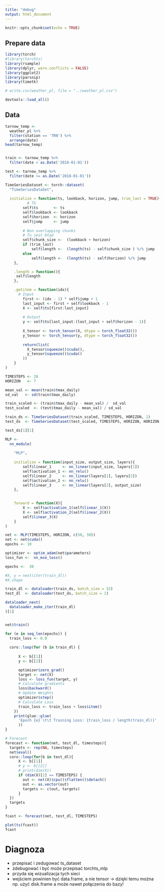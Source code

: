 ```yaml
---
title: "debug"
output: html_document
---
```


```r
knitr::opts_chunk$set(echo = TRUE)
```

## Prepare data

```r
library(torch)
#library(torchts)
library(rsample)
library(dplyr, warn.conflicts = FALSE)
library(ggplot2)
library(parsnip)
library(timetk)

# write.csv(weather_pl, file = "../weather_pl.csv")

devtools::load_all()
```

## Data
```r
tarnow_temp <- 
  weather_pl %>% 
  filter(station == 'TRN') %>% 
  arrange(date)
head(tarnow_temp)


train <- tarnow_temp %>% 
  filter(date < as.Date('2018-01-01'))

test <- tarnow_temp %>% 
  filter(date >= as.Date('2018-01-01'))
```

```r

TimeSeriesDataset <- torch::dataset(
  "TimeSeriesDataSet",
  
  initialize = function(ts, lookback, horizon, jump, trim_last = TRUE){
          # TS
        self$ts       <- ts
        self$lookback <- lookback
        self$horizon  <- horizon
        self$jump     <- jump
        
        # Non overlapping chunks
        # Tu jest błąd 
        self$chunk_size <-  (lookback + horizon)
        if (trim_last)
            self$length <-  (length(ts) - self$chunk_size ) %/% jump
        else
            self$length <-  (length(ts) - self$horizon) %/% jump
    },

    .length = function(){
     self$length
    },

    .getitem = function(idx){
      # Input 
        first <- (idx - 1) * self$jump + 1
        last_input <- first + self$lookback - 1
        X <- self$ts[first:last_input]
        
        # Output 
        y <- self$ts[last_input:(last_input + self$horizon - 1)]
        
        X_tensor <- torch_tensor(X, dtype = torch_float32())
        y_tensor <- torch_tensor(y, dtype = torch_float32())
        
        return(list(
          X_tensor$squeeze()$cuda(), 
          y_tensor$squeeze()$cuda()
        ))
    }
)
```


```r
TIMESTEPS <- 28
HORIZON   <- 7
```

```r
mean_val <- mean(train$tmax_daily)
sd_val   <- sd(train$tmax_daily)

train_scaled <- (train$tmax_daily - mean_val) /  sd_val 
test_scaled  <- (test$tmax_daily - mean_val) / sd_val
```

```r
train_ds <- TimeSeriesDataset(train_scaled, TIMESTEPS, HORIZON, 1)
test_ds  <- TimeSeriesDataset(test_scaled, TIMESTEPS, HORIZON, HORIZON, FALSE)
```


```r
test_ds[1][1]
```

```r
MLP <- 
  nn_module(
    
    "MLP",
    
    initialize = function(input_size, output_size, layers){
        self$linear_1     <- nn_linear(input_size, layers[1])
        self$activation_1 <- nn_relu()
        self$linear_2     <- nn_linear(layers[1], layers[2])
        self$activation_2 <- nn_relu()
        self$linear_3     <- nn_linear(layers[2], output_size)
    },

    
    forward = function(X){
        X <- self$activation_1(self$linear_1(X))
        X <- self$activation_2(self$linear_2(X))
        self$linear_3(X)
    }
)
```

```r
net <- MLP(TIMESTEPS, HORIZON, c(50, 30))
net <- net$cuda()
epochs <- 10
```

```r
optimizer <- optim_adam(net$parameters)
loss_fun <-  nn_mse_loss()

epochs <-  30

#X, y = next(iter(train_dl))
#X.shape

```

```r
train_dl <- dataloader(train_ds, batch_size = 32)
test_dl  <- dataloader(test_ds, batch_size = 1)
```

```r
dataloader_next(
  dataloader_make_iter(train_dl)
)[1]


net$train()

for (e in seq_len(epochs)) {
  train_loss <- 0.0
  
  coro::loop(for (b in train_dl) {
      
      X <- b[[1]]
      y <- b[[2]]

      optimizer$zero_grad()
      target <- net(X)
      loss <- loss_fun(target, y)
      # Calculate gradients 
      loss$backward()
      # Update Weights
      optimizer$step()
      # Calculate Loss
      train_loss <- train_loss + loss$item()
    })
    print(glue::glue(
      'Epoch {e} \t\t Training Loss: {train_loss / length(train_dl)}'
      ))
}

```
```r
# Forecast
forecast <- function(net, test_dl, timesteps){
  targets <- rep(NA, timesteps)
  net$eval()
  coro::loop(for(b in test_dl){
      X <- b[[1]]
      # y <- b[[2]]
      # print(dim(X))
      if (dim(X)[2] == TIMESTEPS) {
        out <- net(X)$cpu()$flatten()$detach()
        out <- as.vector(out)
        targets <- c(out, targets)
      }
  })
  targets
}
```

```r
fcast <- forecast(net, test_dl, TIMESTEPS)
```

```r
plot(ts(fcast))
fcast
```
# Diagnoza
* przepisać i zedugować ts_dataset
* zdebugować i być może przepisać torchts_mlp
* przyda się wizualizacja tych sieci
* wejściem powinien być data.frame, a nie tensor -> dzięki temu można np. użyć disk.frame a może nawet połączenia do bazy!




